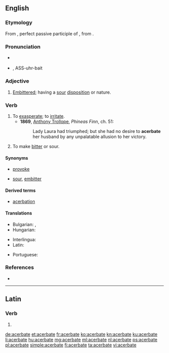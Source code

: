 ==English==

===Etymology===
From {{etyl|la|en}} {{m|la|acerbātus}}, perfect passive participle of {{m|la|acerbō||make bitter}}, from {{term|acerbus||bitter|lang=la}}.

===Pronunciation===
* {{a|UK}} {{IPA|/ˈasəbeɪt/|lang=en}}
* {{a|US}} {{IPA|/ˈæsəɹˌbeɪt/|lang=en}}, ASS-uhr-bait

===Adjective===
{{en-adj}}

# {{context|rare|lang=en}} [[embittered|Embittered]]; having a [[sour]] [[disposition]] or nature.

===Verb===
{{en-verb|acerbat}}

# To [[exasperate]]; to [[irritate]].
#* '''1869''', [[w:Anthony Trollope|Anthony Trollope]], ''Phineas Finn'', ch. 51:
#*: Lady Laura had triumphed; but she had no desire to '''acerbate''' her husband by any unpalatable allusion to her victory.
# To make [[bitter]] or sour.

====Synonyms====
* {{sense|exasperate}} [[provoke]]
* {{sense|make bitter}} [[sour]], [[embitter]]

====Derived terms====
* [[acerbation]]

====Translations====
{{trans-top|exasperate}}
* Bulgarian: {{t+|bg|дразня}}, {{t+|bg|ядосвам}}
* Hungarian: {{t+|hu|elkeserít}}
{{trans-mid}}
* Interlingua: {{t|ia|acerbar}}
* Latin: {{t|la|acerbō}}
{{trans-bottom}}

{{trans-top|to make bitter or sour}}
* Portuguese: {{t|pt|acerbar}}
{{trans-mid}}
{{trans-bottom}}

===References===
* {{R:OneLook}}

----

==Latin==

===Verb===
{{la-verb-form|acerbāte}}

# {{inflection of|acerbō||1|p|pres|actv|impr|lang=la}}

[[de:acerbate]]
[[et:acerbate]]
[[fr:acerbate]]
[[ko:acerbate]]
[[kn:acerbate]]
[[ku:acerbate]]
[[li:acerbate]]
[[hu:acerbate]]
[[mg:acerbate]]
[[ml:acerbate]]
[[nl:acerbate]]
[[ps:acerbate]]
[[pl:acerbate]]
[[simple:acerbate]]
[[fi:acerbate]]
[[ta:acerbate]]
[[vi:acerbate]]